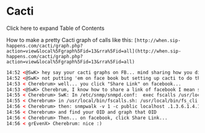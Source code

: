
# Cacti 

 

Click here to expand Table of Contents

How to make a pretty Cacti graph of calls like this: `[http://when.sip-happens.com/cacti/graph.php?action=view&local%5Fgraph%5Fid=13&rra%5Fid=all](http://when.sip-happens.com/cacti/graph.php?action=view&local%5Fgraph%5Fid=13&rra%5Fid=all)`

```xml
14:52 <@SwK> hey say your cacti graphs on FB... mind sharing how you did that?
14:52 <@SwK> not putting 'em on face book but setting up cacti to do the calls
14:53 < Cherebrum> well... you click "Share Link" on facebook...
14:53 <@SwK> Cherebrum, I know how to share a link of facebook I mean sharing with the rest of the world how you got cacti to graph the calls
14:55 < Cherebrum> SwK: In /etc/snmp/snmpd.conf:  exec fscalls /usr/local/bin/fscalls.sh
14:55 < Cherebrum> in /usr/local/bin/fscalls.sh: /usr/local/bin/fs_cli -x 'show calls count'|grep '\d* total.'|cut -d" " -f1
14:56 < Cherebrum> then: snmpwalk -v 1 -c public localhost .1.3.6.1.4.1.2021.8 -On
14:56 < Cherebrum> and find your OID and graph that OID
14:56 < Cherebrum> Then... on facebook, click Share Link...
14:56 < grEvenX> Cherebrum: nice :)
```


